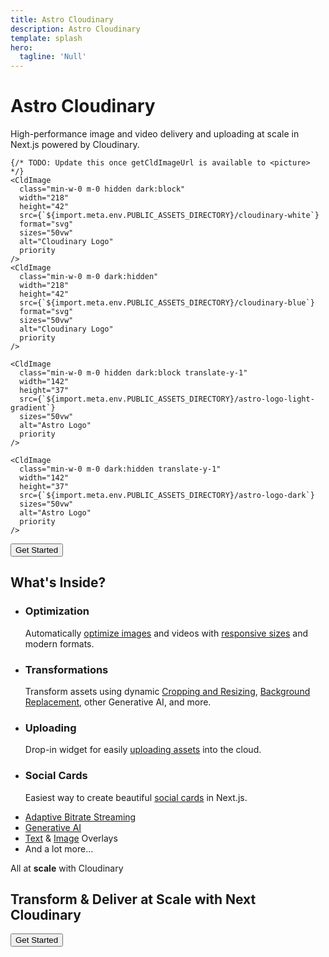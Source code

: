 ```yaml
---
title: Astro Cloudinary
description: Astro Cloudinary
template: splash
hero:
  tagline: 'Null'
---
```



<div class="not-content text-center max-w-xl mx-auto mt-14 mb-20 md:mt-36 md:mb-44">
  <h1 class="text-4xl sm:text-5xl md:text-6xl font-bold">Astro Cloudinary</h1>

  <p class="text-xl mt-8">High-performance image and video delivery and uploading at scale in Next.js powered by Cloudinary.</p>

  <p class="flex items-center justify-center gap-6 mt-8 px-2">
    
    {/* TODO: Update this once getCldImageUrl is available to <picture> */}
    <CldImage
      class="min-w-0 m-0 hidden dark:block"
      width="218"
      height="42"
      src={`${import.meta.env.PUBLIC_ASSETS_DIRECTORY}/cloudinary-white`}
      format="svg"
      sizes="50vw"
      alt="Cloudinary Logo"
      priority
    />
    <CldImage
      class="min-w-0 m-0 dark:hidden"
      width="218"
      height="42"
      src={`${import.meta.env.PUBLIC_ASSETS_DIRECTORY}/cloudinary-blue`}
      format="svg"
      sizes="50vw"
      alt="Cloudinary Logo"
      priority
    />

    <CldImage
      class="min-w-0 m-0 hidden dark:block translate-y-1"
      width="142"
      height="37"
      src={`${import.meta.env.PUBLIC_ASSETS_DIRECTORY}/astro-logo-light-gradient`}
      sizes="50vw"
      alt="Astro Logo"
      priority
    />

    <CldImage
      class="min-w-0 m-0 dark:hidden translate-y-1"
      width="142"
      height="37"
      src={`${import.meta.env.PUBLIC_ASSETS_DIRECTORY}/astro-logo-dark`}
      sizes="50vw"
      alt="Astro Logo"
      priority
    />
  </p>
  <p class="mt-10">
    <Button href="/installation">Get Started</Button>
  </p>
</div>


<div class="not-content text-center max-w-4xl mx-auto my-14 md:my-36">
  <h2 class="text-4xl font-bold">What's Inside?</h2>

  <ul class="grid sm:grid-cols-2 gap-16 sm:gap-6 md:gap-8 lg:gap-16 p-0 mt-12 md:mt-20 list-none">
    <li>
      <CldImage
        class="rounded-lg border border-zinc-200 mb-6"
        width="800"
        height="600"
        src="samples/landscapes/nature-mountains"
        crop={{
          type: 'fill',
          gravity: 'center',
          source: true
        }}
        overlays={[
          {
            url: 'https://res.cloudinary.com/astro-cloudinary/image/upload/v1723217009/assets/pill-bad-red_ceyitm.png',
            width: 400,
            position: {
              gravity: 'south_east',
              y: 180
            }
          },
          {
            position: {
              gravity: 'south_west',
              y: 214,
              x: 1340
            },
            text: {
              color: 'white',
              fontFamily: 'Source Sans Pro',
              fontSize: 74,
              fontWeight: 'black',
              text: '3.2 mb'
            }
          },
          {
            url: 'https://res.cloudinary.com/astro-cloudinary/image/upload/v1723217010/assets/pill-good-green_aaoi4h.png',
            width: 400,
            position: {
              gravity: 'south_east',
              y: 50
            }
          },
          {
            position: {
              gravity: 'south_west',
              y: 82,
              x: 1340
            },
            text: {
              color: 'white',
              fontFamily: 'Source Sans Pro',
              fontSize: 74,
              fontWeight: 'black',
              text: '134 kb'
            }
          }
        ]}
        sizes="50w"
        alt=""
      />
      <h3 class="text-2xl font-semibold mb-4">Optimization</h3>
      <p>Automatically <a class="underline underline-offset-2" href="/guides/image-optimization">optimize images</a> and videos with <a class="underline underline-offset-2" href="/guides/responsive-images">responsive sizes</a> and modern formats.</p>
    </li>
    <li>
      <CldImage
        class="rounded-lg border border-zinc-200 mb-6"
        width="800"
        height="600"
        src="samples/woman-on-a-football-field"
        crop="fill"
        enhance
        tint="30:253f8c"
        replaceBackground="dark city at night with vibrant colors"
        overlays={[
          {
            publicId: 'samples/woman-on-a-football-field',
            position: {
              gravity: 'east',
            },
            effects: [{
              crop: 'crop',
              width: '0.5',
              height: '1.0',
              gravity: 'east'
            }]
          }
        ]}
        sizes="50w"
        alt=""
      />
      <h3 class="text-2xl font-semibold mb-4">Transformations</h3>
      <p>
        Transform assets using dynamic <a class="underline underline-offset-2" href="/cldimage/examples#cropping--resizing">Cropping and Resizing</a>, <a class="underline underline-offset-2" href="/cldimage/examples#generative-replace-background">Background Replacement</a>, other Generative AI, and more.
      </p>
    </li>
    <li>
      <CldImage
        class="rounded-lg border border-zinc-200 mb-6"
        width="800"
        height="600"
        src="https://res.cloudinary.com/astro-cloudinary/image/upload/v1723220669/assets/astro-cloudinary-upload-widget_ngil8j.png"
        deliverType="fetch"
        sizes="50w"
        alt=""
      />
      <h3 class="text-2xl font-semibold mb-4">Uploading</h3>
      <p>Drop-in widget for easily <a class="underline underline-offset-2" href="/guides/uploading-images-and-videos">uploading assets</a> into the cloud.</p>
    </li>
    <li>
      <CldImage
        class="rounded-lg border border-zinc-200 mb-6"
        width="800"
        height="600"
        src="https://res.cloudinary.com/astro-cloudinary/image/upload/v1723220705/assets/astro-cloudinary-social-cards_ntewed.png"
        deliverType="fetch"
        sizes="50w"
        alt=""
      />
      <h3 class="text-2xl font-semibold mb-4">Social Cards</h3>
      <p>Easiest way to create beautiful <a class="underline underline-offset-2" href="/guides/social-media-card">social cards</a> in Next.js.</p>
    </li>
  </ul>

  <ul class="list-none text-center text-lg p-0 mt-20">
    <li class="mb-3"><a class="underline underline-offset-2" href="/cldvideoplayer/examples#adaptive-streaming">Adaptive Bitrate Streaming</a></li>
    <li class="mb-3"><a class="underline underline-offset-2" href="/cldimage/examples#generative-fill">Generative AI</a></li>
    <li class="mb-3"><a class="underline underline-offset-2" href="/guides/text-overlays">Text</a> &amp; <a class="underline underline-offset-2" href="/guides/image-overlays">Image</a> Overlays</li>
    <li>And a lot more...</li>
  </ul>

  <p class="text-3xl mt-16">All at <strong>scale</strong> with Cloudinary</p>
</div>

<div class="not-content text-center max-w-2xl mx-auto my-20 md:my-44">
  <h2 class="text-3xl sm:text-4xl md:text-5xl font-bold md:leading-[4rem]">Transform &amp; Deliver at Scale with Next Cloudinary</h2>
  <p class="mt-10"><Button href="/installation">Get Started</Button></p>
</div>